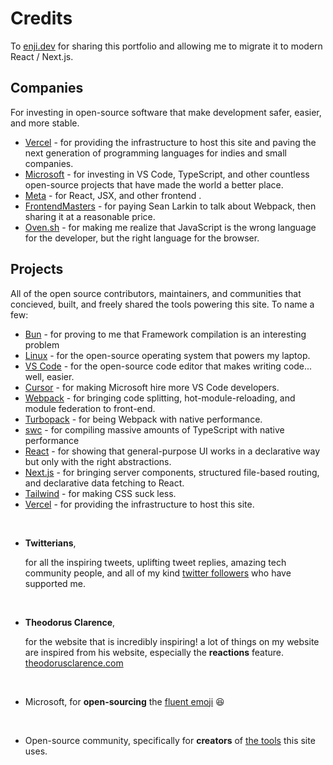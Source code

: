 # Credits

To [enji.dev](https://enji.dev/) for sharing this portfolio and allowing me to migrate it to modern React / Next.js.

## Companies
For investing in open-source software that make development safer, easier, and more stable.
  - [Vercel](https://vercel.com/) - for providing the infrastructure to host this site and paving the next generation of programming languages for indies and small companies. 
  - [Microsoft](https://microsoft.com) - for investing in VS Code, TypeScript, and other countless open-source projects that have made the world a better place.
  - [Meta](https://facebook.com) - for React, JSX, and other frontend .
  - [FrontendMasters](https://frontendmasters.com/) - for paying Sean Larkin to talk about Webpack, then sharing it at a reasonable price.
  - [Oven.sh](https://oven.sh/) - for making me realize that JavaScript is the wrong language for the developer, but the right language for the browser.

## Projects
All of the open source contributors, maintainers, and communities that concieved, built, and freely shared the tools powering this site. To name a few:
  - [Bun](https://bun.sh/) -  for proving to me that Framework compilation is an interesting problem
  - [Linux](https://www.linuxfoundation.org/) - for the open-source operating system that powers my laptop.
  - [VS Code](https://code.visualstudio.com/) - for the open-source code editor that makes writing code... well, easier.
  - [Cursor](https://cursor.sh/) - for making Microsoft hire more VS Code developers.
  - [Webpack](https://webpack.js.org/) - for bringing code splitting, hot-module-reloading, and module federation to front-end.
  - [Turbopack](https://turbo.build/pack) - for being Webpack with native performance.
  - [swc](https://swc.rs/) - for compiling massive amounts of TypeScript with native performance
  - [React](https://reactjs.org/) - for showing that general-purpose UI works in a declarative way but only with the right abstractions.
  - [Next.js](https://nextjs.org/) - for bringing server components, structured file-based routing, and declarative data fetching to React.
  - [Tailwind](https://tailwindcss.com/) - for making CSS suck less.
  - [Vercel](https://vercel.com/) - for providing the infrastructure to host this site.
  <br />


- **Twitterians**,

  for all the inspiring tweets, uplifting tweet replies, amazing tech community people, and all of my kind [twitter followers](https://twitter.com/claycurry_/followers) who have supported me.

  <br />

- **Theodorus Clarence**,

  for the website that is incredibly inspiring! a lot of things on my website are inspired from his website, especially the **reactions** feature. [theodorusclarence.com](https://theodorusclarence.com/)

  <br />

- Microsoft, for **open-sourcing** the [fluent emoji](https://github.com/microsoft/fluentui-emoji) 😆

  <br />

- Open-source community, specifically for **creators** of [the tools](https://github.com/clay-curry/claycurry.com/blob/main/pnpm-lock.yaml) this site uses.
